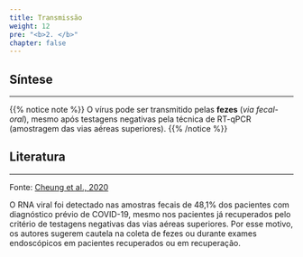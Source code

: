 ```yaml
---
title: Transmissão
weight: 12
pre: "<b>2. </b>"
chapter: false
---
```


## Síntese

***

{{% notice note %}}
O vírus pode ser transmitido pelas **fezes** (*via fecal-oral*), mesmo após testagens negativas pela técnica de RT-qPCR (amostragem das vias aéreas superiores).
{{% /notice %}}

## Literatura

***

Fonte: [Cheung et al., 2020](https://www.ncbi.nlm.nih.gov/pmc/articles/PMC7194936/)

O RNA viral foi detectado nas amostras fecais de 48,1% dos pacientes com diagnóstico prévio de COVID-19, mesmo nos pacientes já recuperados pelo critério de testagens negativas das vias aéreas superiores. Por esse motivo, os autores sugerem cautela na coleta de fezes ou durante exames endoscópicos em pacientes recuperados ou em recuperação.